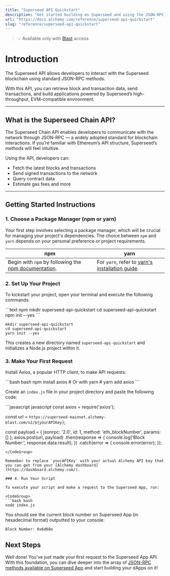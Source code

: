 ```yaml
---
title: "Superseed API Quickstart"
description: "Get started building on Superseed and using the JSON-RPC API"
url: "https://docs.alchemy.com/reference/superseed-api-quickstart"
slug: "reference/superseed-api-quickstart"
---
```


> 💡  Available only with [Blast](../reference/introduction-to-blast#how-to-get-blast) access

# Introduction

The Superseed API allows developers to interact with the Superseed blockchain using standard JSON-RPC methods.

With this API, you can retrieve block and transaction data, send transactions, and build applications powered by Superseed’s high-throughput, EVM-compatible environment.

***

## What is the Superseed Chain API?

The Superseed Chain API enables developers to communicate with the network through JSON-RPC — a widely adopted standard for blockchain interactions. If you’re familiar with Ethereum’s API structure, Superseed’s methods will feel intuitive.

Using the API, developers can:

* Fetch the latest blocks and transactions
* Send signed transactions to the network
* Query contract data
* Estimate gas fees and more

***

## Getting Started Instructions

### 1. Choose a Package Manager (npm or yarn)

Your first step involves selecting a package manager, which will be crucial for managing your project's dependencies. The choice between `npm` and `yarn` depends on your personal preference or project requirements.

| npm                                                                                                                       | yarn                                                                                                |
| ------------------------------------------------------------------------------------------------------------------------- | --------------------------------------------------------------------------------------------------- |
| Begin with `npm` by following the [npm documentation](https://docs.npmjs.com/downloading-and-installing-node-js-and-npm). | For `yarn`, refer to [yarn's installation guide](https://classic.yarnpkg.com/lang/en/docs/install). |

### 2. Set Up Your Project

To kickstart your project, open your terminal and execute the following commands:

<CodeGroup>
  ```text npm
  mkdir superseed-api-quickstart
  cd superseed-api-quickstart
  npm init --yes
  ```

  ```text yarn
  mkdir superseed-api-quickstart
  cd superseed-api-quickstart
  yarn init --yes
  ```
</CodeGroup>

This creates a new directory named `superseed-api-quickstart` and initializes a Node.js project within it.

### 3. Make Your First Request

Install Axios, a popular HTTP client, to make API requests:

<CodeGroup>
  ```bash bash
  npm install axios
  # Or with yarn
  # yarn add axios
  ```
</CodeGroup>

Create an `index.js` file in your project directory and paste the following code:

<CodeGroup>
  ```javascript javascript
  const axios = require('axios');

  const url = `https://superseed-mainnet.alchemy-blast.com/v2/${yourAPIKey}`;

  const payload = {
  jsonrpc: '2.0',
  id: 1,
  method: 'eth_blockNumber',
  params: []
  };
  axios.post(url, payload)
  .then(response => {
    console.log('Block Number:', response.data.result);
  })
  .catch(error => {
    console.error(error);
  });
  ```
</CodeGroup>

Remember to replace `yourAPIKey` with your actual Alchemy API key that you can get from your [Alchemy dashboard](https://dashboard.alchemy.com/).

### 4. Run Your Script

To execute your script and make a request to the Superseed App, run:

<CodeGroup>
  ```bash bash
  node index.js
  ```
</CodeGroup>

You should see the current block number on Superseed App (in hexadecimal format) outputted to your console:

```shell
Block Number: 0x6d68e
```

## Next Steps

Well done! You've just made your first request to the Superseed App API. With this foundation, you can dive deeper into the array of [JSON-RPC methods available on Superseed App](/node/superseed/superseed-api-endpoints) and start building your dApps on it!
